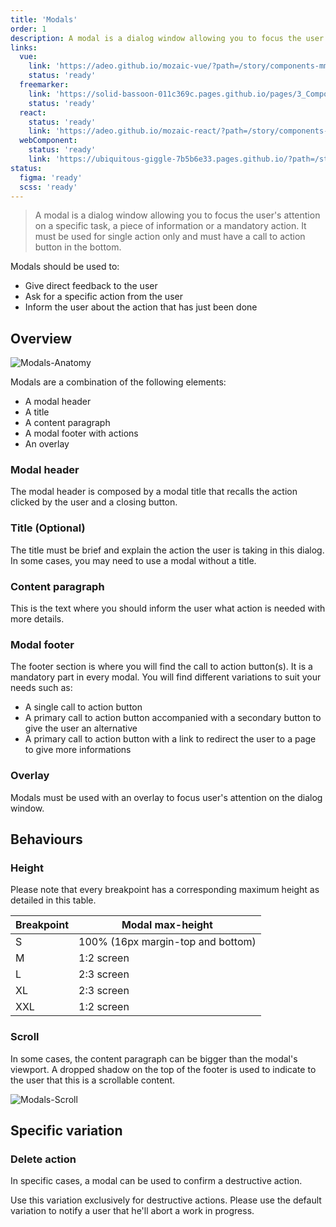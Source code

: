 ```yaml
---
title: 'Modals'
order: 1
description: A modal is a dialog window allowing you to focus the user's attention on a specific task, a piece of information or a mandatory action.
links:
  vue:
    link: 'https://adeo.github.io/mozaic-vue/?path=/story/components-mmodal'
    status: 'ready'
  freemarker:
    link: 'https://solid-bassoon-011c369c.pages.github.io/pages/3_Components/modal/'
    status: 'ready'
  react:
    status: 'ready'
    link: 'https://adeo.github.io/mozaic-react/?path=/story/components-modal'
  webComponent:
    status: 'ready'
    link: 'https://ubiquitous-giggle-7b5b6e33.pages.github.io/?path=/story/components-modal'
status:
  figma: 'ready'
  scss: 'ready'
---
```


> A modal is a dialog window allowing you to focus the user's attention on a specific task, a piece of information or a mandatory action. It must be used for single action only and must have a call to action button in the bottom.

<Preview path="opening" nude />

Modals should be used to:

- Give direct feedback to the user
- Ask for a specific action from the user
- Inform the user about the action that has just been done

## Overview

![Modals-Anatomy](modals-anatomy--default.png)

Modals are a combination of the following elements:

- A modal header
- A title
- A content paragraph
- A modal footer with actions
- An overlay

### Modal header

The modal header is composed by a modal title that recalls the action clicked by the user and a closing button.

### Title (Optional)

The title must be brief and explain the action the user is taking in this dialog. In some cases, you may need to use a modal without a title.

### Content paragraph

This is the text where you should inform the user what action is needed with more details.

### Modal footer

The footer section is where you will find the call to action button(s). It is a mandatory part in every modal. You will find different variations to suit your needs such as:

- A single call to action button
- A primary call to action button accompanied with a secondary button to give the user an alternative
- A primary call to action button with a link to redirect the user to a page to give more informations

### Overlay

Modals must be used with an overlay to focus user's attention on the dialog window.

## Behaviours

### Height

Please note that every breakpoint has a corresponding maximum height as detailed in this table.

| Breakpoint | Modal max-height                  |
| ---------- | --------------------------------- |
| S          | 100% (16px margin-top and bottom) |
| M          | 1:2 screen                        |
| L          | 2:3 screen                        |
| XL         | 2:3 screen                        |
| XXL        | 1:2 screen                        |

### Scroll

In some cases, the content paragraph can be bigger than the modal's viewport. A dropped shadow on the top of the footer is used to indicate to the user that this is a scrollable content.

![Modals-Scroll](modals-scroll.png)

## Specific variation

### Delete action

In specific cases, a modal can be used to confirm a destructive action.

<Highlight theme="warning" title="Be careful">

Use this variation exclusively for destructive actions. Please use the default variation to notify a user that he'll abort a work in progress.

</Highlight>

<Preview path="delete-action" nude />
